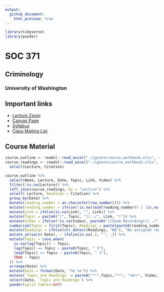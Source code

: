 ```yaml
---
output:
  github_document:
    html_preview: true
---
```


```r
library(tidyverse)
library(pander)
```

# SOC 371
## Criminology
### University of Washington

## Important links

* [Lecture Zoom](https://washington.zoom.us/j/97380045367)
* [Canvas Page](https://canvas.uw.edu/courses/1382874)
* [Syllabus](docs/syllabus.html)
* [Class Mailing List](soc371a_su20@uw.edu)

## Course Material

```r
course_outline <- readxl::read_excel("./ignore/course_workbook.xlsx", sheet=1) %>% filter(Ignore!=1)
course_readings <- readxl::read_excel("./ignore/course_workbook.xlsx", sheet=2) %>% filter(Ignore!=1) %>%
  select(Lecture, Citation)
```


```r
course_outline %>%
  select(Week, Lecture, Date, Topic, Link, Video) %>%
  filter(!is.na(Lecture)) %>%
  left_join(course_readings, by = "Lecture") %>%
  select(-Lecture, Readings = Citation) %>%
  group_by(Date) %>%
  mutate(reading_number = as.character(row_number())) %>%
  mutate(reading_number = ifelse(!is.na(lead(reading_number)) | !is.na(lag(reading_number)), paste0("(",reading_number,") "), "")) %>%
  mutate(Link = ifelse(is.na(Link), "", Link)) %>%
  mutate(Topic = paste0("[", Topic, "](../", Link, ")")) %>%
  mutate(Video = ifelse(!is.na(Video), paste0("[(Zoom Recording)](../", Video, ")"), "(No Recording Yet)")) %>%
  summarize(Topic = first(Topic), Readings = paste(paste0(reading_number, Readings), collapse = "<br><br>"), Video = first(Video)) %>%
  mutate(Readings = ifelse(str_detect(Readings, "NA"), "No assigned reading", Readings)) %>%
  mutate_at(vars(-Date), ~ ifelse(is.na(.), "", .)) %>%
  mutate(Topic = case_when(
    is.na(lag(Topic)) ~ Topic,
    lag(Topic) == Topic ~ paste0(Topic, " 2"),
    lead(Topic) == Topic ~ paste0(Topic, " 1"),
    TRUE ~ Topic
  )) %>%
  arrange(Date) %>%
  mutate(Date = format(Date, "%b %e")) %>%
  mutate(`Topic and Readings` = paste0("**",Topic,"**", "<br>", Video, "<br>", Readings)) %>%
  select(Date, `Topic and Readings`) %>%
  pander(split.tables=Inf)
```

